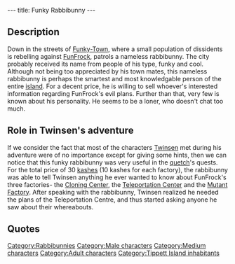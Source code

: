 ---
title: Funky Rabbibunny
---

{{Character|
Name=Funky rabbibunny|
Image=Funky Rabbibunny.gif|
Race=[[Rabbibunny]]|
Gender=Male|
Size=Medium|
Age=Adult}}

{{Quote|
Quote=I know this hemisphere very well, for 10 Kashes I'll tell you what FunFrock is concocting here.|
Character=Funky rabbibunny}}

==Description==
Down in the streets of [[Funky-Town]], where a small population of dissidents is rebelling against [[FunFrock]], patrols a nameless rabbibunny. The city probably received its name from people of his type, funky and cool.
Although not being too appreciated by his town mates, this nameless rabbibunny is perhaps the smartest and most knowledgable person of the entire [[Tippett Island|island]]. For a decent price, he is willing to sell whoever's interested information regarding FunFrock's evil plans.
Further than that, very few is known about his personality. He seems to be a loner, who doesn't chat too much.

==Role in Twinsen's adventure==
If we consider the fact that most of the characters [[Twinsen]] met during his adventure were of no importance except for giving some hints, then we can notice that this funky rabbibunny was very useful in the [[quetch]]'s quests. For the total price of 30 [[kashes]] (10 kashes for each factory), the rabbibunny was able to tell Twinsen anything he ever wanted to know about FunFrock's three factories- the [[Cloning Center]], the [[Teleportation Center]] and the [[Mutant Factory]].
After speaking with the rabbibunny, Twinsen realized he needed the plans of the Teleportation Centre, and thus started asking anyone he saw about their whereabouts.

==Quotes==
{{Quote|
Quote=FunFrock cleared out the populations from this hemisphere but there are still a few people that resist like here in Funky-Town. He produces mutant insects in his factory at the foot of the Hamalayi mountains to exterminate us. The factory was supposedly sabotaged, but there are still monsters in the sewers: they were produced before the sabotage. In fact, you can jump on the giant crabs!|
Character=Funky rabbibunny}}
{{Quote|
Quote=It is located on Brundle island, from there FunFrock's cohorts control all the planet's teleportations! The entrance is guarded but they will let you in if you act like one of them.|
Character=Funky rabbibunny}}
{{Quote|
Quote=The center where all the planet's clones are produced is inside FunFrock's Fortress. It's his headquarters when he is in this hemisphere. Be careful because I heard that he is working on some VERY special clones, it's on Fortress island.|
Character=Funky rabbibunny}}
{{Quote|
Quote=Ask the rabbibunny with the sunglasses, he's an informer.|
Character=a [[sphero]]}}

[[Category:Rabbibunnies]]
[[Category:Male characters]]
[[Category:Medium characters]]
[[Category:Adult characters]]
[[Category:Tippett Island inhabitants]]